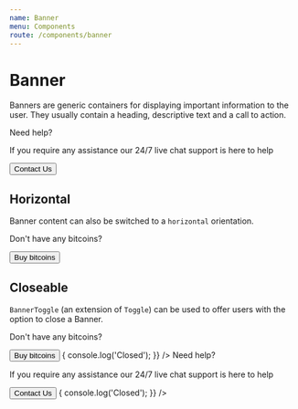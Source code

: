 ```yaml
---
name: Banner
menu: Components
route: /components/banner
---
```



# Banner

Banners are generic containers for displaying important information to the user. They usually contain a heading, descriptive text and a call to action.

<Playground>
  <Banner>
    <Heading size="foxtrot" element="h2">
      Need help?
    </Heading>
    <p>
      If you require any assistance our 24/7 live chat support is here to help
    </p>
    <Button fullWidth modifier="secondary">
      Contact Us
    </Button>
  </Banner>
</Playground>

## Horizontal

Banner content can also be switched to a `horizontal` orientation.

<Playground>
  <Banner horizontal>
    <p>Don't have any bitcoins?</p>
    <Button fullWidth modifier="secondary">
      Buy bitcoins
    </Button>
  </Banner>
</Playground>

## Closeable

`BannerToggle` (an extension of `Toggle`) can be used to offer users with the option to close a Banner.

<Playground>
  <Banner horizontal>
    <p>Don't have any bitcoins?</p>
    <Button fullWidth modifier="secondary">
      Buy bitcoins
    </Button>
    <BannerToggle
      onClick={() => {
        console.log('Closed');
      }}
    />
  </Banner>
</Playground>

<Playground>
  <Banner>
    <Heading size="foxtrot" element="h2">
      Need help?
    </Heading>
    <p>
      If you require any assistance our 24/7 live chat support is here to help
    </p>
    <Button fullWidth modifier="secondary">
      Contact Us
    </Button>
    <BannerToggle
      onClick={() => {
        console.log('Closed');
      }}
    />
  </Banner>
</Playground>
